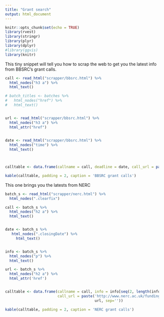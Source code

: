```yaml
---
title: "Grant search"
output: html_document
---
```


```r
knitr::opts_chunk$set(echo = TRUE)
library(rvest)
library(stringr)
library(plyr)
library(dplyr)
#library(ggvis)
library(knitr)
```

This tiny snippet will tell you how to scrap the web to get you the latest info from BBSRC's grant calls. 



```r
call <- read_html("scrapper/bbsrc.html") %>%
  html_nodes("h3 a") %>%
  html_text()

# batch_titles <- batches %>%
#   html_nodes("href") %>%
#   html_text()


url <- read_html("scrapper/bbsrc.html") %>%
  html_nodes("h3 a") %>%
  html_attr("href")
  

date <- read_html("scrapper/bbsrc.html") %>%
  html_nodes("time") %>%
  html_text()



calltable <- data.frame(callname = call, deadline = date, call_url = paste('https://www.bbsrc.ac.uk', url, sep=''))

kable(calltable, padding = 2, caption = 'BBSRC grant calls')

```

This one brings you the latests from NERC

```r
batch_s <- read_html("scrapper/nerc.html") %>%
  html_nodes(".clearfix") 

call <- batch_s %>%
  html_nodes("h2 a") %>%
  html_text()


date <- batch_s %>%
   html_nodes(".closingDate") %>%
     html_text()


info <- batch_s %>%
  html_nodes("p") %>%
  html_text()

url <- batch_s %>%
  html_nodes("h2 a") %>% 
  html_attr('href')


calltable <- data.frame(callname = call, info = info[seq(2, length(info), 2)],
                        call_url = paste('http://www.nerc.ac.uk/funding/application/currentopportunities', 
                                         url, sep=''))

kable(calltable, padding = 2, caption = 'NERC grant calls')
```
